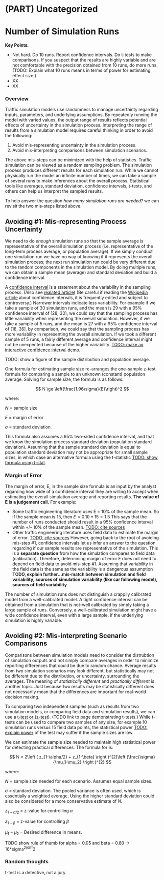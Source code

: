 # (PART) Uncategorized {.unnumbered}

# Number of Simulation Runs {#n-runs .unnumbered}

**Key Points:**

- Not hard. Do 10 runs. Report confidence intervals. Do t-tests to make comparisons. If you suspect that the results are highly variable and are not comfortable with the precision obtained from 10 runs, do more runs. (TODO: Explain what 10 runs means in terms of power for estimating effect size.)
- XX
- XX

### Overview {.unnumbered}
Traffic simulation models use randomness to manage uncertainty regarding inputs, parameters, and underlying assumptions.
By repeatedly running the model with varied values, the output range of results reflects potential effects of uncertainty in the simulation process.
Interpreting the range of results from a simulation model requires careful thinking in order to avoid the following:

1. Avoid mis-representing uncertainty in the simulation process.
2. Avoid mis-interpreting comparisons between simulation scenarios.

The above mis-steps can be minimized with the help of statistics.
Traffic simulation can be viewed as a random sampling problem.
The simulation process produces different results for each simulation run.
While we cannot physically run the model an infinite number of times, we can take a sample of several runs to make inferences about the overall process.
Statistical tools like averages, standard deviation, confidence intervals, t-tests, and others can help us interpret the sampled results.

To help answer the question *how many simulation runs are needed?* we can revisit the two mis-steps listed above.

## Avoiding \#1: Mis-representing Process Uncertainty {.unnumbered}

We need to do *enough* simulation runs so that the sample average is representative of the overall simulation process (i.e. representative of the long-term process average, or population average).
If we simply conduct one simulation run we have no way of knowing if it represents the overall simulation process; the next run simulation run could be very different due to the random components in the simulation model.
By doing multiple runs, we can obtain a sample mean (average) and standard deviation and build a confidence interval.

A [confidence interval](https://www.itl.nist.gov/div898/handbook/eda/section3/eda352.htm) is a statement about the variability in the sampling process.
(Also see [realated article](https://www.itl.nist.gov/div898/handbook/prc/section1/prc14.htm)) (Be careful if reading the [Wikipedia article](https://en.wikipedia.org/wiki/Confidence_interval) about confidence intervals, it is frequently edited and subject to controversy.) Narrower intervals indicate less variability.
For example if we take a sample of 30 simulation runs, and the mean is 29 with a 95% confidence interval of [28, 30], we could say that the sampling process has little variability when representing the overall simulation.
However, if we take a sample of 5 runs, and the mean is 27 with a 95% confidence interval of [18, 36], by comparison, we could say that the sampling process has more variability in representing the overall simulation.
If we took a different sample of 5 runs, a fairly different average and confidence interval might not be unexpected because of the higher variability.
[TODO: make an interactive confidence interval demo](#).

TODO: show a figure of the sample distribution and population average.

One formula for estimating sample size re-arranges the one-sample z-test formula for comparing a sample to an unknown (constant) population average. Solving for sample size, the formula is as follows:

$$
N \ge \left(\frac{1.96\sigma}{E}\right)^2
$$

where:

$N$ = sample size

$E$ = margin of error

$\sigma$ = standard deviation.

This formula also assumes a 95% two-sided confidence interval, and that we know the simulation process standard deviation (population standard deviation). Assuming that the sample standard deviation is equal to population standard deviation may not be appropriate for small sample sizes, in which case an alternative formula using the t-statistic [TODO: show formula using t-stat](#).

### Margin of Error {.unnumbered}
The margin of error, E, in the sample size formula is an input by the analyst regarding how wide of a confidence interval they are willing to accept when estimating the overall simulation average and reporting results. **The value of E is a judgement call.** For example:

- Some traffic engineering literature uses E = 10% of the sample mean. So if the sample mean is 15, then $E = 0.10 * 15 = 1.5$ This says that the number of runs conducted should result in a 95% confidence interval within +/- 10% of the sample mean. [TODO: cite sources](#)
- Other traffic engineering literature uses field data to estimate the margin of error. [TODO: cite sources](#) However, going back to the root of avoiding mis-step #1, confidence intervals let us infer an answer to the question regarding if our sample results are representative of the simulation. This is a **separate question** from how the simulation compares to field data (calibration). Therefore, determining margin of error E does not need to depend on field data to avoid mis-step #1. Assuming that variability in the field data is the same as the variability is a dangerous assumption **TODO, explain further...mis-match between simulation and field variability, sources of simulation variability (like car following model), sources of field variability**

The number of simulation runs does not distinguish a crappily calibrated model from a well-calibrated model.
A tight confidence interval can be obtained from a simulation that is not-well calibrated by simply taking a large sample of runs.
Conversely, a well-calibrated simulation might have a wide confidence interval, even with a large sample, if the underlying simulation is highly variable.

## Avoiding \#2: Mis-interpreting Scenario Comparisons {.unnumbered}
Comparisons between simulation models need to consider the distrubtion of simulation outputs and not simply compare averages in order to minimize reporting differences that could be due to random chance.
Average results from two simulation scenarios may look different, but statistically may not be different due to the distribution, or uncertainty, surrounding the averages.
The meaning of *statistically different* and *practically different* is another topic. Just because two results may be statistically different does not necessarily mean that the differences are important for real-world decision making.

To comparing two independent samples (such as results from two simulation models, or comparing field data and simulation results), we can use a [t-test or (z-test)](#).
(TODO link to page demonstrating t-tests.)
While t-tests can be used to compare two samples of any size, for example 10 simulation runs versus 15 field data points,
the statistical power [TODO: explain power](#) of the test may suffer if the sample sizes are low.

We can estimate the sample size needed to maintain high statistical power for detecting practical differences. The formula for is:

$$
N = 2\left ( z_{1-\alpha/2} + z_{1-\beta} \right )^{2}\left (\frac{\sigma}{\mu_1-\mu_2}  \right )^{2}
$$

where:

$N$ = sample size needed for each scenario. Assumes equal sample sizes.

$\sigma$ = standard deviation. The pooled variance is often used, which is essentially a weighted average. Using the higher standard deviation could also be considered for a more conservative estimate of $N$.

$z_{1-\alpha/2}$ = z-value for controlling $\alpha$

$z_{1-\beta}$ = z-value for controlling $\beta$

$\mu_1-\mu_2$ = Desired difference in means.

TODO show rule of thumb for alpha = 0.05 and beta = 0.80 -> 16*sigma^2/diff^2


### Random thoughts
t-test is a detective, not a jury.
